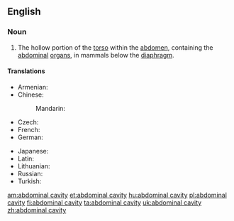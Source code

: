 ==English==
{{wikipedia}}

===Noun===
{{en-noun|sg=[[abdominal]] [[cavity]]|abdominal cavities}}

# {{anatomy}} The hollow portion of the [[torso]] within the [[abdomen]], containing the [[abdominal]] [[organ]]s, in mammals below the [[diaphragm]].

====Translations====
{{trans-top|hollow portion of the torso, containing abdominal organs}}
* Armenian: {{t-|hy|որովայնի խոռոչ|tr=orovayni xoṙoč}}
* Chinese:
*: Mandarin: {{t|cmn|腹腔|tr=fùqiāng|sc=Hani}}
* Czech: {{t-|cs|dutina břišní|f}}
* French: {{t+|fr|cavité abdominale|f}}
* German: {{t-|de|Bauchhöhle|f}}
{{trans-mid}}
* Japanese: {{t+|ja|腹腔|tr=ふくこう, fukukō, ふくくう, fukukū, ふっくう, fukkū|sc=Jpan}}
* Latin: {{t-|la|cavum abdominis|n}}
* Lithuanian: {{t-|lt|pilvo ertmė|f}}
* Russian: {{t+|ru|брюшная полость|f|tr=brjušnája pólostʹ}}
* Turkish: {{t-|tr|karın boşluğu}}
{{trans-bottom}}

[[am:abdominal cavity]]
[[et:abdominal cavity]]
[[hu:abdominal cavity]]
[[pl:abdominal cavity]]
[[fi:abdominal cavity]]
[[ta:abdominal cavity]]
[[uk:abdominal cavity]]
[[zh:abdominal cavity]]